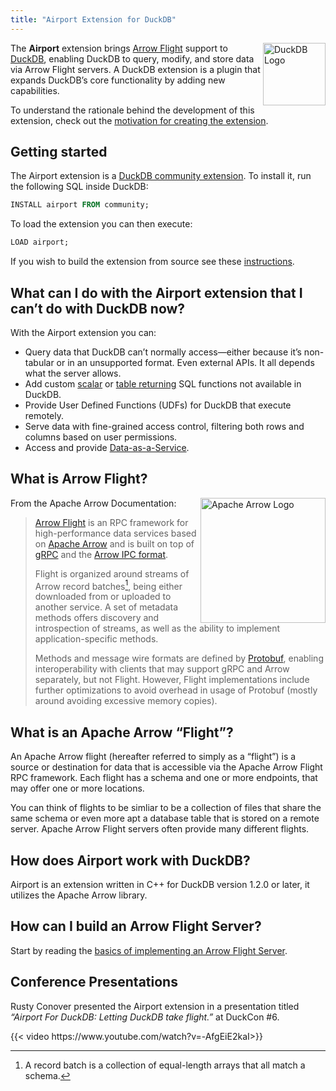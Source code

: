 ```yaml
---
title: "Airport Extension for DuckDB"
---
```


<img src="https://duckdb.org/images/logo-dl/DuckDB_Logo-stacked.png" style="float:right" width="100px" alt="DuckDB Logo"/>

The **Airport** extension brings [Arrow Flight](https://arrow.apache.org/docs/format/Flight.html) support to [DuckDB](https://duckdb.org), enabling DuckDB to query, modify, and store data via Arrow Flight servers. A DuckDB extension is a plugin that expands DuckDB's core functionality by adding new capabilities.



To understand the rationale behind the development of this extension, check out the [motivation for creating the extension](motivation.qmd).

## Getting started

The Airport extension is a [DuckDB community extension](https://duckdb.org/community_extensions/).
To install it, run the following SQL inside DuckDB:

```sql
INSTALL airport FROM community;
```

To load the extension you can then execute:

```sql
LOAD airport;
```

If you wish to build the extension from source see these [instructions](build_instructions.qmd).

## What can I do with the Airport extension that I can't do with DuckDB now?

With the Airport extension you can:

* Query data that DuckDB can't normally access—either because it’s non-tabular or in an unsupported format.  Even external APIs.  It all depends what the server allows.
* Add custom [scalar](scalar_functions.qmd) or [table returning](table_returning_functions.qmd) SQL functions not available in DuckDB.
* Provide User Defined Functions (UDFs) for DuckDB that execute remotely.
* Serve data with fine-grained access control, filtering both rows and columns based on user permissions.
* Access and provide [Data-as-a-Service](data_as_a_service.qmd).

## What is Arrow Flight?


<img src="https://arrow.apache.org/docs/_static/arrow.png" style="float:right" width="200px" alt="Apache Arrow Logo"/>

From the Apache Arrow Documentation:

> [Arrow Flight](https://arrow.apache.org/docs/format/Flight.html) is an RPC framework for high-performance data services based on [Apache Arrow](https://arrow.apache.org/docs/index.html) and is built on top of [gRPC](https://grpc.io) and the [Arrow IPC format](https://arrow.apache.org/docs/format/Columnar.html#format-ipc).
>
> Flight is organized around streams of Arrow record batches[^recordbatches], being either downloaded from or uploaded to another service. A set of metadata methods offers discovery and introspection of streams, as well as the ability to implement application-specific methods.
>
> Methods and message wire formats are defined by [Protobuf](https://protobuf.dev), enabling interoperability with clients that may support gRPC and Arrow separately, but not Flight. However, Flight implementations include further optimizations to avoid overhead in usage of Protobuf (mostly around avoiding excessive memory copies).

[^recordbatches]: A record batch is a collection of equal-length arrays that all match a schema.

## What is an Apache Arrow "Flight"?

An Apache Arrow flight (hereafter referred to simply as a "flight") is a source or destination for data that is accessible via the Apache Arrow Flight RPC framework.  Each flight has a schema and one or more endpoints, that may offer one or more locations.

You can think of flights to be simliar to be a collection of files that share the same schema or even more apt a database table that is stored on a remote server.  Apache Arrow Flight servers often provide many different flights.

## How does Airport work with DuckDB?

Airport is an extension written in C++ for DuckDB version 1.2.0 or later, it utilizes the Apache Arrow library.

## How can I build an Arrow Flight Server?

Start by reading the [basics of implementing an Arrow Flight Server](server_basics.qmd).

## Conference Presentations

Rusty Conover presented the Airport extension in a presentation titled *"Airport For DuckDB: Letting DuckDB take flight."* at DuckCon #6.

{{< video https://www.youtube.com/watch?v=-AfgEiE2kaI>}}

